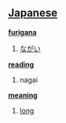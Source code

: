 == [[Japanese]] ==                                          

'''[[furigana]]'''
# [[ながい]]

'''[[reading]]'''
# nagai

'''[[meaning]]'''
# [[long]]